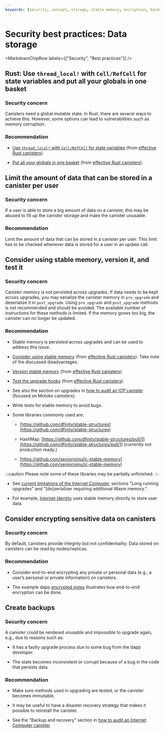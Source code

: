 ```yaml
---
keywords: [security, concept, storage, stable memory, encryption, backup]
---
```



# Security best practices: Data storage

<MarkdownChipRow labels={["Security", "Best practices"]} />

## Rust: Use `thread_local!` with `Cell/RefCell` for state variables and put all your globals in one basket

### Security concern

Canisters need a global mutable state. In Rust, there are several ways to achieve this. However, some options can lead to vulnerabilities such as memory corruption.

### Recommendation

- [Use `thread_local!` with `Cell/RefCell` for state variables](https://mmapped.blog/posts/01-effective-rust-canisters.html#use-threadlocal) (from [effective Rust canisters](https://mmapped.blog/posts/01-effective-rust-canisters.html)).

- [Put all your globals in one basket](https://mmapped.blog/posts/01-effective-rust-canisters.html#clear-state) (from [effective Rust canisters](https://mmapped.blog/posts/01-effective-rust-canisters.html)).

## Limit the amount of data that can be stored in a canister per user

### Security concern

If a user is able to store a big amount of data on a canister, this may be abused to fill up the canister storage and make the canister unusable.

### Recommendation

Limit the amount of data that can be stored in a canister per user. This limit has to be checked whenever data is stored for a user in an update call.

## Consider using stable memory, version it, and test it

### Security concern

Canister memory is not persisted across upgrades. If data needs to be kept across upgrades, you may serialize the canister memory in `pre_upgrade` and deserialize it in `post_upgrade`. Using `pre_upgrade` and `post_upgrade` methods is not recommended and should be avoided. The available number of instructions for these methods is limited. If the memory grows too big, the canister can no longer be updated.

### Recommendation

- Stable memory is persisted across upgrades and can be used to address this issue.

- [Consider using stable memory](https://mmapped.blog/posts/01-effective-rust-canisters.html#stable-memory-main) (from [effective Rust canisters](https://mmapped.blog/posts/01-effective-rust-canisters.html)). Take note of the discussed disadvantages.

- [Version stable memory](https://mmapped.blog/posts/01-effective-rust-canisters.html#version-stable-memory) (from [effective Rust canisters](https://mmapped.blog/posts/01-effective-rust-canisters.html)).

- [Test the upgrade hooks](https://mmapped.blog/posts/01-effective-rust-canisters.html#test-upgrades) (from [effective Rust canisters](https://mmapped.blog/posts/01-effective-rust-canisters.html)).

- See also the section on upgrades in [how to audit an ICP canister](https://www.joachim-breitner.de/blog/788-How_to_audit_an_Internet_Computer_canister) (focused on Motoko canisters).

- Write tests for stable memory to avoid bugs.

- Some libraries commonly used are:

    - [https://github.com/dfinity/stable-structures](https://github.com/dfinity/stable-structures)

    - HashMap: [https://github.com/dfinity/stable-structures/pull/1](https://github.com/dfinity/stable-structures/pull/1) (currently not production ready.)

    - [https://github.com/seniorjoinu/ic-stable-memory](https://github.com/seniorjoinu/ic-stable-memory)

:::caution
Please note some of these libraries may be partially unfinished.
:::

- See [current limitations of the Internet Computer](https://wiki.internetcomputer.org/wiki/Current_limitations_of_the_Internet_Computer), sections "Long running upgrades" and "\[de\]serializer requiring additional Wasm memory.".

- For example, [Internet Identity](https://github.com/dfinity/internet-identity) uses stable memory directly to store user data.

## Consider encrypting sensitive data on canisters

### Security concern

By default, canisters provide integrity but not confidentiality. Data stored on canisters can be read by nodes/replicas.

### Recommendation

- Consider end-to-end encrypting any private or personal data (e.g., a user’s personal or private information) on canisters.

- The example dapp [encrypted notes](https://github.com/dfinity/examples/tree/master/motoko/encrypted-notes-dapp) illustrates how end-to-end encryption can be done.

## Create backups

### Security concern

A canister could be rendered unusable and impossible to upgrade again, e.g., due to reasons such as:

- It has a faulty upgrade process due to some bug from the dapp developer.

- The state becomes inconsistent or corrupt because of a bug in the code that persists data.

### Recommendation

- Make sure methods used in upgrading are tested, or the canister becomes immutable.

- It may be useful to have a disaster recovery strategy that makes it possible to reinstall the canister.

- See the "Backup and recovery" section in [how to audit an Internet Computer canister](https://www.joachim-breitner.de/blog/788-How_to_audit_an_Internet_Computer_canister)